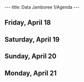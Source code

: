---
title: Data Jamboree 1/Agenda
---

==Friday, April 18==

==Saturday, April 19==

==Sunday, April 20==

==Monday, April 21==